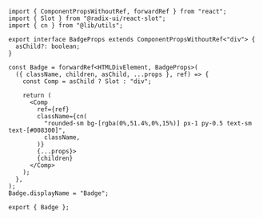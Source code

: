 ```tsx
import { ComponentPropsWithoutRef, forwardRef } from "react";
import { Slot } from "@radix-ui/react-slot";
import { cn } from "@lib/utils";

export interface BadgeProps extends ComponentPropsWithoutRef<"div"> {
  asChild?: boolean;
}

const Badge = forwardRef<HTMLDivElement, BadgeProps>(
  ({ className, children, asChild, ...props }, ref) => {
    const Comp = asChild ? Slot : "div";

    return (
      <Comp
        ref={ref}
        className={cn(
          "rounded-sm bg-[rgba(0%,51.4%,0%,15%)] px-1 py-0.5 text-sm text-[#008300]",
          className,
        )}
        {...props}>
        {children}
      </Comp>
    );
  },
);
Badge.displayName = "Badge";

export { Badge };

```